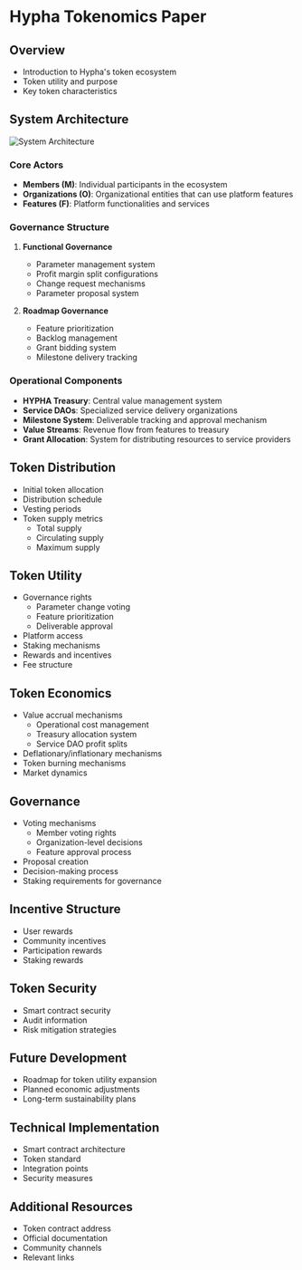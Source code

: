 
# Hypha Tokenomics Paper

## Overview

- Introduction to Hypha's token ecosystem
- Token utility and purpose
- Key token characteristics

## System Architecture

<Bleed>![System Architecture](./tokenomics-system-architecture.png)</Bleed>

### Core Actors

- **Members (M)**: Individual participants in the ecosystem
- **Organizations (O)**: Organizational entities that can use platform features
- **Features (F)**: Platform functionalities and services

### Governance Structure

1. **Functional Governance**

   - Parameter management system
   - Profit margin split configurations
   - Change request mechanisms
   - Parameter proposal system

2. **Roadmap Governance**
   - Feature prioritization
   - Backlog management
   - Grant bidding system
   - Milestone delivery tracking

### Operational Components

- **HYPHA Treasury**: Central value management system
- **Service DAOs**: Specialized service delivery organizations
- **Milestone System**: Deliverable tracking and approval mechanism
- **Value Streams**: Revenue flow from features to treasury
- **Grant Allocation**: System for distributing resources to service providers

## Token Distribution

- Initial token allocation
- Distribution schedule
- Vesting periods
- Token supply metrics
  - Total supply
  - Circulating supply
  - Maximum supply

## Token Utility

- Governance rights
  - Parameter change voting
  - Feature prioritization
  - Deliverable approval
- Platform access
- Staking mechanisms
- Rewards and incentives
- Fee structure

## Token Economics

- Value accrual mechanisms
  - Operational cost management
  - Treasury allocation system
  - Service DAO profit splits
- Deflationary/inflationary mechanisms
- Token burning mechanisms
- Market dynamics

## Governance

- Voting mechanisms
  - Member voting rights
  - Organization-level decisions
  - Feature approval process
- Proposal creation
- Decision-making process
- Staking requirements for governance

## Incentive Structure

- User rewards
- Community incentives
- Participation rewards
- Staking rewards

## Token Security

- Smart contract security
- Audit information
- Risk mitigation strategies

## Future Development

- Roadmap for token utility expansion
- Planned economic adjustments
- Long-term sustainability plans

## Technical Implementation

- Smart contract architecture
- Token standard
- Integration points
- Security measures

## Additional Resources

- Token contract address
- Official documentation
- Community channels
- Relevant links

